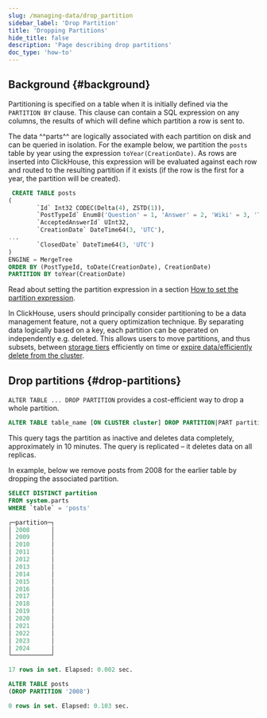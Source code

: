 ```yaml
---
slug: /managing-data/drop_partition
sidebar_label: 'Drop Partition'
title: 'Dropping Partitions'
hide_title: false
description: 'Page describing drop partitions'
doc_type: 'how-to'
---
```


## Background {#background}

Partitioning is specified on a table when it is initially defined via the `PARTITION BY` clause. This clause can contain a SQL expression on any columns, the results of which will define which partition a row is sent to.

The data ^^parts^^ are logically associated with each partition on disk and can be queried in isolation. For the example below, we partition the `posts` table by year using the expression `toYear(CreationDate)`. As rows are inserted into ClickHouse, this expression will be evaluated against each row and routed to the resulting partition if it exists (if the row is the first for a year, the partition will be created).

```sql
 CREATE TABLE posts
(
        `Id` Int32 CODEC(Delta(4), ZSTD(1)),
        `PostTypeId` Enum8('Question' = 1, 'Answer' = 2, 'Wiki' = 3, 'TagWikiExcerpt' = 4, 'TagWiki' = 5, 'ModeratorNomination' = 6, 'WikiPlaceholder' = 7, 'PrivilegeWiki' = 8),
        `AcceptedAnswerId` UInt32,
        `CreationDate` DateTime64(3, 'UTC'),
...
        `ClosedDate` DateTime64(3, 'UTC')
)
ENGINE = MergeTree
ORDER BY (PostTypeId, toDate(CreationDate), CreationDate)
PARTITION BY toYear(CreationDate)
```

Read about setting the partition expression in a section [How to set the partition expression](/sql-reference/statements/alter/partition/#how-to-set-partition-expression).

In ClickHouse, users should principally consider partitioning to be a data management feature, not a query optimization technique. By separating data logically based on a key, each partition can be operated on independently e.g. deleted. This allows users to move partitions, and thus subsets, between [storage tiers](/integrations/s3#storage-tiers) efficiently on time or [expire data/efficiently delete from the cluster](/sql-reference/statements/alter/partition).

## Drop partitions {#drop-partitions}

`ALTER TABLE ... DROP PARTITION` provides a cost-efficient way to drop a whole partition.

``` sql
ALTER TABLE table_name [ON CLUSTER cluster] DROP PARTITION|PART partition_expr
```

This query tags the partition as inactive and deletes data completely, approximately in 10 minutes. The query is replicated – it deletes data on all replicas.

In example, below we remove posts from 2008 for the earlier table by dropping the associated partition.

```sql
SELECT DISTINCT partition
FROM system.parts
WHERE `table` = 'posts'

┌─partition─┐
│ 2008      │
│ 2009      │
│ 2010      │
│ 2011      │
│ 2012      │
│ 2013      │
│ 2014      │
│ 2015      │
│ 2016      │
│ 2017      │
│ 2018      │
│ 2019      │
│ 2020      │
│ 2021      │
│ 2022      │
│ 2023      │
│ 2024      │
└───────────┘

17 rows in set. Elapsed: 0.002 sec.

ALTER TABLE posts
(DROP PARTITION '2008')

0 rows in set. Elapsed: 0.103 sec.
```
